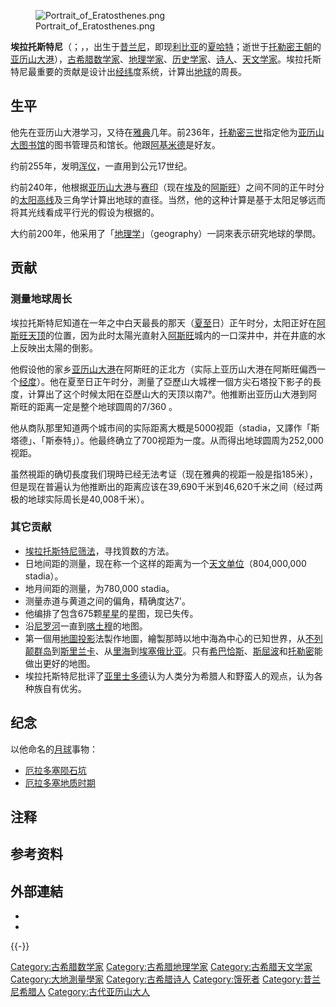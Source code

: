 {{roughtranslation|time=2017-09-23T14:47:33+00:00}}
{{NoteTA
|G1=Math
}}
{{no footnotes|time=2014-09-15T15:16:54+00:00}}
[[File:Portrait_of_Eratosthenes.png|thumb]]

'''埃拉托斯特尼'''{{Notetag|又譯'''厄拉托西尼'''、'''-{zh-cn:爱拉托散尼; zh-tw:愛拉托散尼; zh-hk:埃拉托斯特尼;}-'''、'''埃拉托色尼'''、'''厄拉多塞'''、'''埃拉托塞尼'''。}}（{{lang-grc|{{polytonic|'''Ερατοσθένης'''}}|'''Eratosthénēs'''}}{{Notetag|{{IPA-all|eratostʰénɛːs|IPA}}。}}；{{lang-en|'''Eratosthenes'''}}，{{bd|前276年||前194年||catIdx=E}}，出生于[[昔兰尼|昔兰尼]]，即现[[利比亚|利比亚]]的[[夏哈特|夏哈特]]；逝世于[[托勒密王朝|托勒密王朝]]的[[亚历山大港|亚历山大港]]），[[古希腊|古希腊]][[数学家|数学家]]、[[地理学家|地理学家]]、[[历史学家|历史学家]]、[[诗人|诗人]]、[[天文学家|天文学家]]。埃拉托斯特尼最重要的贡献是设计出[[经度|经]][[纬度|纬]]度系统，计算出[[地球|地球]]的周長。

==生平==
他先在亚历山大港学习，又待在[[雅典|雅典]]几年。前236年，[[托勒密三世|托勒密三世]]指定他为[[亚历山大图书馆|亚历山大图书馆]]的图书管理员和馆长。他跟[[阿基米德|阿基米德]]是好友。

约前255年，发明[[浑仪|浑仪]]，一直用到公元17世纪。

约前240年，他根据[[亚历山大港|亚历山大港]]与[[赛印|赛印]]（现在[[埃及|埃及]]的[[阿斯旺|阿斯旺]]）之间不同的正午时分的[[太阳|太阳]][[高线|高线]]及三角学计算出地球的直径。当然，他的这种计算是基于太阳足够远而将其光线看成平行光的假设为根据的。

大约前200年，他采用了「[[地理学|地理学]]」（geography）一詞來表示研究地球的學問。

==贡献==
=== 测量地球周长 ===
埃拉托斯特尼知道在一年之中白天最長的那天（[[夏至|夏至]]日）正午时分，太阳正好在[[阿斯旺|阿斯旺]][[天顶|天顶]]的位置，因为此时太陽光直射入[[阿斯旺|阿斯旺]]城内的一口深井中，并在井底的水上反映出太陽的倒影。

他假设他的家乡[[亚历山大港|亚历山大港]]在阿斯旺的正北方（实际上亚历山大港在阿斯旺偏西一个[[经度|经度]]）。他在夏至日正午时分，測量了亞歷山大城裡一個方尖石塔投下影子的長度，计算出了这个时候太阳在亞歷山大的天顶以南7°。他推断出亚历山大港到阿斯旺的距离一定是整个地球圆周的7/360 。

他从商队那里知道两个城市间的实际距离大概是5000视距（stadia，又譯作「斯塔德」、「斯泰特」）。他最终确立了700视距为一度。从而得出地球圆周为252,000视距。

虽然視距的确切長度我们現時已经无法考证（现在雅典的视距一般是指185米），但是现在普遍认为他推断出的距离应该在39,690千米到46,620千米之间（经过两极的地球实际周长是40,008千米）。

=== 其它贡献 ===

* [[埃拉托斯特尼筛法|埃拉托斯特尼筛法]]，寻找質数的方法。
* 日地间距的测量，现在称一个这样的距离为一个[[天文单位|天文单位]]（804,000,000 stadia）。
* 地月间距的测量，为780,000 stadia。
* 测量赤道与黄道之间的偏角，精确度达7'。
* 他编排了包含675颗[[星星|星星]]的星图，现已失传。
* 沿[[尼罗河|尼罗河]]一直到[[喀土穆|喀土穆]]的地图。
* 第一個用[[地圖投影|地圖投影]]法製作地圖，繪製那時以地中海為中心的已知世界，从[[不列颠群岛|不列颠群岛]]到[[斯里兰卡|斯里兰卡]]、从[[里海|里海]]到[[埃塞俄比亚|埃塞俄比亚]]。只有[[希巴恰斯|希巴恰斯]]、[[斯屈波|斯屈波]]和[[托勒密|托勒密]]能做出更好的地图。
* 埃拉托斯特尼批评了[[亚里士多德|亚里士多德]]认为人类分为希腊人和野蛮人的观点，认为各种族自有优劣。

== 纪念 ==

以他命名的[[月球|月球]]事物：
* [[厄拉多塞陨石坑|厄拉多塞陨石坑]]
* [[厄拉多塞地质时期|厄拉多塞地质时期]]

== 注释 ==
{{NoteFoot}}

== 参考资料 ==
{{Reflist}}

== 外部連結 ==
* {{MacTutor Biography|id=Eratosthenes}}
* {{cite web |url=http://www.algonet.se/~sirius/eaae/aol/market/collabor/erathost/ |archive-url=https://web.archive.org/web/20041213093903/http://www.algonet.se/~sirius/eaae/aol/market/collabor/erathost/ |archive-date=2004年12月13日 |title=Astronomy On-Line group about the terrestrial shape measurements |website=algonet.se |language=en |date= |accessdate=2004年12月6日 |dead-url=yes }}

{{-}}
{{古希臘數學}}
{{古希臘天文學}}

{{Authority control}}

{{DEFAULTSORT:Eratosthenes}}
[[Category:古希腊数学家|Category:古希腊数学家]]
[[Category:古希腊地理学家|Category:古希腊地理学家]]
[[Category:古希腊天文学家|Category:古希腊天文学家]]
[[Category:大地測量學家|Category:大地測量學家]]
[[Category:古希腊诗人|Category:古希腊诗人]]
[[Category:饿死者|Category:饿死者]]
[[Category:昔兰尼希腊人|Category:昔兰尼希腊人]]
[[Category:古代亚历山大人|Category:古代亚历山大人]]